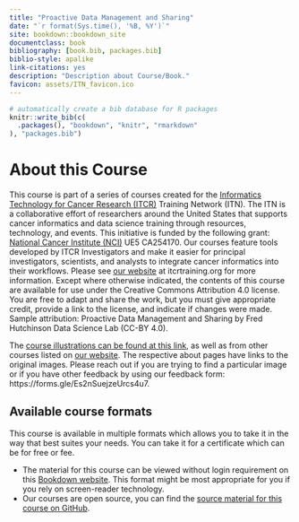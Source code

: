 ```yaml
---
title: "Proactive Data Management and Sharing"
date: "`r format(Sys.time(), '%B, %Y')`"
site: bookdown::bookdown_site
documentclass: book
bibliography: [book.bib, packages.bib]
biblio-style: apalike
link-citations: yes
description: "Description about Course/Book."
favicon: assets/ITN_favicon.ico
---
```



```r
# automatically create a bib database for R packages
knitr::write_bib(c(
  .packages(), "bookdown", "knitr", "rmarkdown"
), "packages.bib")
```

# About this Course {-}

This course is part of a series of courses created for the [Informatics Technology for Cancer Research (ITCR)](https://www.cancer.gov/about-nci/organization/cssi/research/itcr) Training Network (ITN).  The ITN is a collaborative effort of researchers around the United States that supports cancer informatics and data science training through resources, technology, and events. This initiative is funded by the following grant:  [National Cancer Institute (NCI)](https://www.cancer.gov/)  UE5 CA254170. Our courses feature tools developed by ITCR Investigators and make it easier for principal investigators, scientists, and analysts to integrate cancer informatics into their workflows. Please see [our website](https://www.itcrtraining.org) at itcrtraining.org for more information. Except where otherwise indicated, the contents of this course are available for use under the Creative Commons Attribution 4.0 license. You are free to adapt and share the work, but you must give appropriate credit, provide a link to the license, and indicate if changes were made. Sample attribution:  Proactive Data Management and Sharing by Fred Hutchinson Data Science Lab (CC-BY 4.0). 

The [course illustrations can be found at this link](https://docs.google.com/presentation/d/10nOR2t1-F0E01fItN_l8uYRWslH2PmebPvhQzCBeCPM/edit?usp=sharing), as well as from other courses listed on [our website](https://www.itcrtraining.org). The respective about pages have links to the original images. Please reach out if you are trying to find a particular image or if you have other feedback by using our feedback form: https://forms.gle/Es2nSuejzeUrcs4u7.

## Available course formats

This course is available in multiple formats which allows you to take it in the way that best suites your needs. You can take it for a certificate which can be for free or fee.

- The material for this course can be viewed without login requirement on this [Bookdown website](http://hutchdatascience.org/Proactive_Data_Management_and_Sharing/). This format might be most appropriate for you if you rely on screen-reader technology.
<!-- - This course can be taken for free certification through Leanpub. -->
<!-- - This course can be taken on Coursera for certification here (but it is not available for free on Coursera). -->
- Our courses are open source, you can find the [source material for this course on GitHub](https://github.com/fhdsl/Proactive_Data_Management_and_Sharing).

